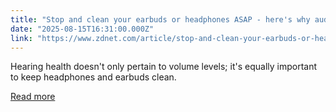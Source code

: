 ```yaml
---
title: "Stop and clean your earbuds or headphones ASAP - here's why audio experts encourage it"
date: "2025-08-15T16:31:00.000Z"
link: "https://www.zdnet.com/article/stop-and-clean-your-earbuds-or-headphones-asap-heres-why-audio-experts-encourage-it/"
---
```


Hearing health doesn't only pertain to volume levels; it's equally important to keep headphones and earbuds clean.

[Read more](https://www.zdnet.com/article/stop-and-clean-your-earbuds-or-headphones-asap-heres-why-audio-experts-encourage-it/)
